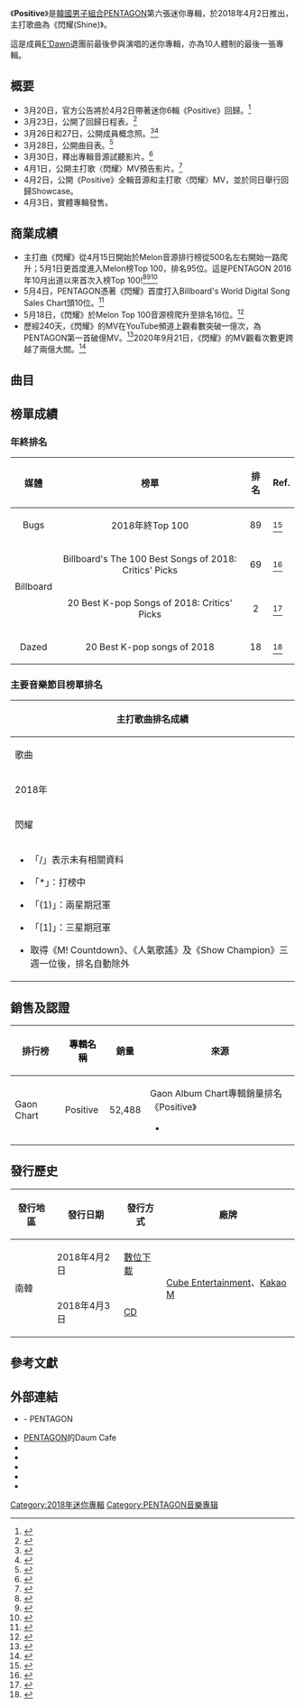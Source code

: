 {{Infobox Album
| Name           = Positive
| Type           = 迷你專輯
| Cover          = 
| Artist         = [[Pentagon_(男子組合)|PENTAGON]]
| Released       = {{Start date|2018|04|02}}
| Recorded       = 2018年
| Format         = {{hlist|[[CD|CD]]|[[數位音樂下載|數位音樂下載]]}}
| Genre          = {{hlist|[[韓語流行音樂|韓語流行音樂]]|[[Dance-pop|Dance-pop]]}}
| Language   = [[韓語|韓語]]
| Label          = {{hlist|[[Cube娛樂|Cube娛樂]]|[[Kakao娛樂|LOEN娛樂]]}}
| Last album     = Violet<br />（2018年）
| This album     = '''Positive'''<br />（2018年）
| Next album     = [[Thumbs_Up!|Thumbs Up!]]<br />（2018年）
| Misc           ={{External music video|Type=EP|{{YouTube|id = Nu2yQ1zYDYU |title = 閃耀}}}}
}}

《'''Positive'''》是[[韓國|韓國]][[男子組合|男子組合]][[Pentagon_(男子組合)|PENTAGON]]第六張迷你專輯，於2018年4月2日推出，主打歌曲為《閃耀(Shine)》。

這是成員[[E'Dawn|E'Dawn]]退團前最後參與演唱的迷你專輯，亦為10人體制的最後一張專輯。

== 概要 ==
* 3月20日，官方公告將於4月2日帶著迷你6輯《Positive》回歸。<ref>{{Cite web |url=https://www.kpopn.com/2018/03/21/pentagon-%e5%8a%a0%e5%85%a5%e5%9b%9b%e6%9c%88%e5%9b%9e%e6%ad%b8%e6%88%b0%ef%bc%8c%e5%b0%87%e5%9c%a84%e6%9c%882%e6%97%a5%e7%99%bc%e8%a1%8c%e8%bf%b7%e4%bd%a0%e5%85%ad%e8%bc%af%ef%bc%81 |title=PENTAGON 加入四月回歸戰，將在4月2日發行迷你六輯！ |accessdate=2018-03-21 |archive-date=2021-05-02 |dead-url=no |archive-url=https://web.archive.org/web/20210502092302/https://www.kpopn.com/2018/03/21/pentagon-%e5%8a%a0%e5%85%a5%e5%9b%9b%e6%9c%88%e5%9b%9e%e6%ad%b8%e6%88%b0%ef%bc%8c%e5%b0%87%e5%9c%a84%e6%9c%882%e6%97%a5%e7%99%bc%e8%a1%8c%e8%bf%b7%e4%bd%a0%e5%85%ad%e8%bc%af%ef%bc%81 }}</ref>
* 3月23日，公開了回歸日程表。<ref>{{Cite web |url=https://www.kpopn.com/2018/03/23/pentagon-%e7%ac%ac%e5%85%ad%e5%bc%b5%e8%bf%b7%e4%bd%a0%e5%b0%88%e8%bc%af%e3%80%8apositive%e3%80%8b%e5%9b%9e%e6%ad%b8%e8%a1%8c%e7%a8%8b%e8%a1%a8%e5%85%ac%e9%96%8b |title=PENTAGON 第六張迷你專輯《POSITIVE》回歸行程表公開 |accessdate=2018-03-23 |archive-date=2021-05-02 |dead-url=no |archive-url=https://web.archive.org/web/20210502092237/https://www.kpopn.com/2018/03/23/pentagon-%e7%ac%ac%e5%85%ad%e5%bc%b5%e8%bf%b7%e4%bd%a0%e5%b0%88%e8%bc%af%e3%80%8apositive%e3%80%8b%e5%9b%9e%e6%ad%b8%e8%a1%8c%e7%a8%8b%e8%a1%a8%e5%85%ac%e9%96%8b }}</ref>
* 3月26日和27日，公開成員概念照。<ref>{{Cite web |url=https://www.kpopn.com/2018/03/26/pentagon-%e8%bf%b7%e4%bd%a0%e5%85%ad%e8%bc%af%e3%80%8apositive%e3%80%8b%e9%a6%96%e6%b3%a2%e6%a6%82%e5%bf%b5%e7%85%a7%e5%85%ac%e9%96%8b |title=PENTAGON 迷你六輯《POSITIVE》首波概念照公開 |accessdate=2018-03-26 |archive-date=2021-05-02 |dead-url=no |archive-url=https://web.archive.org/web/20210502092242/https://www.kpopn.com/2018/03/26/pentagon-%e8%bf%b7%e4%bd%a0%e5%85%ad%e8%bc%af%e3%80%8apositive%e3%80%8b%e9%a6%96%e6%b3%a2%e6%a6%82%e5%bf%b5%e7%85%a7%e5%85%ac%e9%96%8b }}</ref><ref>{{Cite web |url=https://www.kpopn.com/2018/03/28/pentagon-%e8%bf%b7%e4%bd%a0%e5%85%ad%e8%bc%af%e3%80%8apositive%e3%80%8b%e6%96%b0%e4%b8%80%e6%b3%a2%e5%9c%98%e9%ab%94%e3%80%81%e5%80%8b%e4%ba%ba%e6%a6%82%e5%bf%b5%e7%85%a7%e5%85%ac%e9%96%8b |title=PENTAGON《POSITIVE》新一波團體、個人概念照公開 |accessdate=2018-03-27 |archive-date=2021-05-02 |dead-url=no |archive-url=https://web.archive.org/web/20210502092308/https://www.kpopn.com/2018/03/28/pentagon-%e8%bf%b7%e4%bd%a0%e5%85%ad%e8%bc%af%e3%80%8apositive%e3%80%8b%e6%96%b0%e4%b8%80%e6%b3%a2%e5%9c%98%e9%ab%94%e3%80%81%e5%80%8b%e4%ba%ba%e6%a6%82%e5%bf%b5%e7%85%a7%e5%85%ac%e9%96%8b }}</ref>
* 3月28日，公開曲目表。<ref>{{Cite web |url=https://www.kpopn.com/2018/03/28/pentagon-%e8%bf%b7%e4%bd%a0%e5%85%ad%e8%bc%af%e3%80%8apositive%e3%80%8b%e5%b0%88%e8%bc%af%e6%9b%b2%e7%9b%ae%e8%a1%a8%e5%85%ac%e9%96%8b |title=PENTAGON 迷你六輯《POSITIVE》專輯曲目表公開 |accessdate=2018-03-28 |archive-date=2019-10-31 |dead-url=no |archive-url=https://web.archive.org/web/20191031103723/https://www.kpopn.com/2018/03/28/pentagon-%e8%bf%b7%e4%bd%a0%e5%85%ad%e8%bc%af%e3%80%8apositive%e3%80%8b%e5%b0%88%e8%bc%af%e6%9b%b2%e7%9b%ae%e8%a1%a8%e5%85%ac%e9%96%8b }}</ref>
* 3月30日，釋出專輯音源試聽影片。<ref>{{Cite web |url=https://www.kpopn.com/2018/03/31/pentagon-%e8%bf%b7%e4%bd%a0%e5%85%ad%e8%bc%af%e3%80%8apositive%e3%80%8b%e5%b0%88%e8%bc%af%e9%9f%b3%e6%ba%90%e8%a9%a6%e8%81%bd%e5%bd%b1%e7%89%87%e5%85%ac%e9%96%8b%ef%bc%81 |title=PENTAGON 迷你六輯《POSITIVE》專輯音源試聽影片公開！ |accessdate=2018-03-31 |archive-date=2021-05-02 |dead-url=no |archive-url=https://web.archive.org/web/20210502092256/https://www.kpopn.com/2018/03/31/pentagon-%e8%bf%b7%e4%bd%a0%e5%85%ad%e8%bc%af%e3%80%8apositive%e3%80%8b%e5%b0%88%e8%bc%af%e9%9f%b3%e6%ba%90%e8%a9%a6%e8%81%bd%e5%bd%b1%e7%89%87%e5%85%ac%e9%96%8b%ef%bc%81 }}</ref>
* 4月1日，公開主打歌〈閃耀〉MV預告影片。<ref>{{Cite web |url=https://www.kpopn.com/2018/04/01/pentagon-%e8%bf%b7%e4%bd%a0%e5%85%ad%e8%bc%af%e4%b8%bb%e6%89%93%e6%ad%8c%e3%80%8ashine%e3%80%8bmv-%e9%a0%90%e5%91%8a%e5%85%ac%e9%96%8b |title=PENTAGON 迷你六輯主打歌《SHINE》MV 預告公開 |accessdate=2018-04-01 |archive-date=2021-05-02 |dead-url=no |archive-url=https://web.archive.org/web/20210502092319/https://www.kpopn.com/2018/04/01/pentagon-%e8%bf%b7%e4%bd%a0%e5%85%ad%e8%bc%af%e4%b8%bb%e6%89%93%e6%ad%8c%e3%80%8ashine%e3%80%8bmv-%e9%a0%90%e5%91%8a%e5%85%ac%e9%96%8b }}</ref>
* 4月2日，公開《Positive》全輯音源和主打歌〈閃耀〉MV，並於同日舉行回歸Showcase。
* 4月3日，實體專輯發售。

== 商業成績==
* 主打曲《閃耀》從4月15日開始於Melon音源排行榜從500名左右開始一路爬升；5月1日更首度進入Melon榜Top 100，排名95位。這是PENTAGON 2016年10月出道以來首次入榜Top 100!<ref>{{Cite news|url=http://www.topstarnews.net/news/articleView.html?idxno=403409|title=펜타곤(PENTAGON)역주행의 힘빛나리 멜론차트 95위 진입|author=|date=|work=|newspaper=topstarnews|accessdate=|language=ko|archive-date=2018-05-03|archive-url=https://web.archive.org/web/20180503050027/http://www.topstarnews.net/news/articleView.html?idxno=403409|dead-url=no}}</ref><ref>{{Cite news|url=https://www.koreastardaily.com/tc/news/105074|title=PENTAGON出道快兩年歌曲首次進榜！從500位到94位，《閃耀》在發行29日後逆襲！|author=|date=|work=|newspaper=koreastardaily|accessdate=|language=zh-tw|archive-date=2018-05-08|archive-url=https://web.archive.org/web/20180508185149/https://www.koreastardaily.com/tc/news/105074|dead-url=no}}</ref><ref>{{Cite news|url=https://www.kpopn.com/2018/05/01/pentagon%E3%80%8Ashine%E3%80%8B%E7%99%BC%E8%A1%8C%E5%BE%8C%E4%B8%80%E5%80%8B%E6%9C%88%E9%9F%B3%E6%BA%90%E9%80%86%E8%A5%B2%E6%8E%92%E8%A1%8C%E6%A6%9C%EF%BC%81/|title=PENTAGON《Shine》發行後一個月音源逆襲排行榜！|author=|date=|work=|newspaper=kpopn|accessdate=|language=|archive-date=2018-05-08|archive-url=https://web.archive.org/web/20180508121531/https://www.kpopn.com/2018/05/01/pentagon%E3%80%8Ashine%E3%80%8B%E7%99%BC%E8%A1%8C%E5%BE%8C%E4%B8%80%E5%80%8B%E6%9C%88%E9%9F%B3%E6%BA%90%E9%80%86%E8%A5%B2%E6%8E%92%E8%A1%8C%E6%A6%9C%EF%BC%81/|dead-url=no}}</ref>
* 5月4日，PENTAGON憑著《閃耀》首度打入Billboard's World Digital Song Sales Chart頭10位。<ref>{{Cite news|url=https://www.billboard.com/articles/columns/k-town/8454650/pentagon-shine-first-top-10-world-digital-song-sales-chart|title=Pentagon Earn First Top 10 on World Digital Song Sales Chart With 'Shine' date=2018-5-4|work=|newspaper=billboardlanguage=en|accessdate=2019-01-16|archive-date=2018-05-06|archive-url=https://web.archive.org/web/20180506191644/https://www.billboard.com/articles/columns/k-town/8454650/pentagon-shine-first-top-10-world-digital-song-sales-chart|dead-url=no}}</ref>
* 5月18日，《閃耀》於Melon Top 100音源榜爬升至排名16位。<ref>{{Cite news|url=https://www.melon.com/chart/index.htm?dayTime=2018051808|title=Melon 멜론 TOP100   |author=|date=|work=|newspaper=|accessdate=|language=ko}}</ref>
* 歷經240天，《閃耀》的MV在YouTube頻道上觀看數突破一億次，為PENTAGON第一首破億MV。<ref>{{Cite news|url=https://twitter.com/1theK/status/1067713671797723136|title=#PENTAGON '#Shine' M/V got 100 million views on 1theK Youtube!|date=2018-11-28|accessdate=2018-11-28|archive-date=2019-02-17|archive-url=https://web.archive.org/web/20190217135543/https://twitter.com/1theK/status/1067713671797723136|dead-url=no}}</ref>2020年9月21日，《閃耀》的MV觀看次數更跨越了兩億大關。<ref>{{Cite news|url=https://www.koreastardaily.com/tc/news/130246|title=Pentagon 經典歌曲〈Shine〉MV 人氣不墜　單一影片觀看次數破兩億！|date=2020-09-21|accessdate=2020-09-21|dead-url=no|archive-date=2020-10-28|archive-url=https://web.archive.org/web/20201028135904/https://www.koreastardaily.com/tc/news/130246}}</ref>

== 曲目 ==
{{Track listing
| total_length     = 20:00

| title1          = OFF-ROAD 
| note1           = 
| lyrics1         = [[姜炯求|Kino]]<br>E'Dawn<br>[[安達祐人|Yuto]]<br>[[鄭禹奭|禹奭]]
| music1          = 姜東河<br>[[姜炯求|Kino]]
| arranger1       = 姜東河
| length1         = 3:45

| title2          = '''閃耀'''
| note2           = 빛나리 / Shine
| lyrics2         = E'Dawn<br>[[李會澤|Hui]]<br>[[安達祐人|Yuto]]<br>[[鄭禹奭|禹奭]]
| music2          = Flow Blow<br>[[李會澤|Hui]]<br>E'Dawn
| arranger2       = Flow Blow
| length2         = 3:18

| title3          = 想一想
| note3           = 생각해 / Think About You
| lyrics3         = [[趙珍虎|珍虎]]<br>姜東河<br>E'Dawn<br>[[安達祐人|Yuto]]<br>[[鄭禹奭|禹奭]]
| music3          = 姜東河<br>[[趙珍虎|珍虎]]
| arranger3       = 姜東河
| length3         = 3:41

| title4          = 有意思（Rap Unit）
| note4           = 재밌겠다 / Do It for Fun
| lyrics4         = E'Dawn<br>[[安達祐人|Yuto]]<br>[[鄭禹奭|禹奭]]
| music4          = E'Dawn<br>姜東河
| arranger4       = E'Dawn<br>姜東河
| length4         = 3:10

| title5          = 只能送你走
| note5           = 보낼 수밖에 / Nothing I Can Do
| lyrics5         = 孫英鎮<br>趙成浩<br>E'Dawn<br>[[鄭禹奭|禹奭]]
| music5          = 孫英鎮<br>趙成浩
| arranger5       = 孫英鎮<br>趙成浩
| length5         = 3:46

| title6          = 一起走吧我們
| note6           = 함께 가자 우리 / Let's Go Together
| lyrics6         = 姜東河<br>E'Dawn<br>[[鄭禹奭|禹奭]]
| music6          = 姜東河<br>E'Dawn
| arranger6       = 姜東河
| length6         = 3:18

}}

== 榜單成績 ==
===年終排名===
{| class="sortable wikitable"
!媒體
!榜單
!排名
!Ref.
|-
| align="center"| Bugs
| align="center"| 2018年終Top 100 
| align="center"| 89
| <ref>{{Cite news|url=https://music.bugs.co.kr/musicpd/albumview/30227?_redir=n|title=2018 벅스 연말 종합 TOP100|date=7 December 2018|accessdate=2020-09-28|archive-date=2022-01-24|archive-url=https://web.archive.org/web/20220124160115/https://music.bugs.co.kr/musicpd/albumview/30227?_redir=n}}</ref> 
|-
| rowspan="2" align="center"| Billboard
| align="center"| Billboard's The 100 Best Songs of 2018: Critics' Picks
| align="center"| 69
| <ref>{{Cite news|url=https://www.billboard.com/articles/events/year-in-music-2018/8489483/best-songs-2018-staff-picks|title=Billboard's 100 Best Songs of 2018: Critics' Picks|date=11 December 2018|accessdate=2020-09-28|archive-date=2019-11-29|archive-url=https://web.archive.org/web/20191129032157/https://www.billboard.com/articles/events/year-in-music-2018/8489483/best-songs-2018-staff-picks|dead-url=no}}</ref> 
|-
| align="center"| 20 Best K-pop Songs of 2018: Critics' Picks
| align="center" | 2
| <ref>{{Cite news|url=https://www.billboard.com/articles/events/year-in-music-2018/8490486/best-k-pop-songs-2018-top-20|title=The 20 Best K-pop Songs of 2018: Critics' Picks|work=Billboard|date=2018-12-17|accessdate=2020-09-28|archive-date=2019-06-03|archive-url=https://web.archive.org/web/20190603140623/https://www.billboard.com/articles/events/year-in-music-2018/8490486/best-k-pop-songs-2018-top-20|dead-url=no}}</ref>
|-
| align="center"| Dazed
| align="center"| 20 Best K-pop songs of 2018
| align="center"| 18
| <ref>{{cite web|url=https://www.dazeddigital.com/music/article/42620/1/best-k-pop-songs-2018|title=The 20 best K-pop songs of 2018|date=January 25, 2018|work=Dazed|access-date=December 17, 2018|archive-date=2020-04-07|archive-url=https://web.archive.org/web/20200407101750/https://www.dazeddigital.com/music/article/42620/1/best-k-pop-songs-2018|dead-url=no}}</ref> 
|}

===主要音樂節目榜單排名===
{| class="wikitable" style="text-align:center; font-size:90%;"
|-style="background;color:black; font-weight:bold;"  width="70px"
! colspan="7" |'''主打歌曲排名成績'''
|-
!歌曲
![[Mnet媒體|Mnet]]<br /><small>《[[M!_Countdown|M! Countdown]]》</small>
![[KBS2|KBS2]]<br /><small>《[[Music_Bank|音樂銀行]]》</small>
![[文化廣播_(韓國)|MBC]]<br /><small>《[[Show!_音樂中心|Show! 音樂中心]]》</small>
![[SBS株式會社|SBS]]<br /><small>《[[人氣歌謠|人氣歌謠]]》</small>
![[MBC_Plus_Media|MBC Music]]<br /><small>《[[Show_Champion|Show Champion]]》</small>
![[SBS_MTV|SBS MTV]]<br /><small>《[[THE_SHOW_(SBS_MTV節目)|THE SHOW]]》</small>
|-
! colspan="7" |2018年
|-
|閃耀
| 3
| 22
| 6
| 9
| 8
|  {{n/a|未參與《The Show》放送}}
|-
| colspan="7" |{{col-begin}}
{{col-break}}
*「/」表示未有相關資料
{{col-break}}
*「*」：打榜中
{{col-break}}
*「(1)」：兩星期冠軍
{{col-break}}
*「[1]」：三星期冠軍
{{col-break}}
*取得《M! Countdown》、《人氣歌謠》及《Show Champion》三週一位後，排名自動除外
{{col-break}}
{{col-end}}
|}

== 銷售及認證==
{| class="wikitable" style="text-align:center"
! style="background: color:black " |排行榜
! style="background; color:black " |專輯名稱
!銷量
!來源
|-
!Gaon Chart
|Positive
|52,488
|<ref>{{ko icon}}Gaon Album Chart專輯銷量排名《Positive》
*{{cite web|url=http://gaonchart.co.kr/main/section/chart/album.gaon?nationGbn=T&serviceGbn=&targetTime=08&hitYear=2018&termGbn=month|title=Album Chart – August 2018|work=Gaon Music Chart|language=ko|accessdate=2018-09-15|archive-date=2020-05-08|archive-url=https://web.archive.org/web/20200508154744/http://gaonchart.co.kr/main/section/chart/album.gaon?nationGbn=T&serviceGbn=&targetTime=08&hitYear=2018&termGbn=month|dead-url=no}}</ref>
|}

== 發行歷史 ==
{| class="wikitable" style="text-align:center"
!發行地區|| 發行日期 || 發行方式 || 廠牌
|-
| rowspan=2 | 南韓 || 2018年4月2日 ||[[數位下載|數位下載]] || rowspan=2 | [[Cube_Entertainment|Cube Entertainment]]、[[Kakao_M|Kakao M]]
|-
| 2018年4月3日 ||[[CD|CD]] 
|}

==參考文獻==
{{Reflist}}

== 外部連結 ==
* {{official|http://www.cubeent.co.kr/pentagon|CUBE}} - PENTAGON
* [https://web.archive.org/web/20180604024436/http://cafe.daum.net/cube-pentagon PENTAGON]的Daum Cafe{{ko}}
* {{twitter|CUBE_PTG|PENTAGON}}{{ko}}
* {{instagram|CUBE_PTG|PENTAGON}}{{ko}}
* {{facebook|pentagon.unitedcube|PENTAGON}}{{ko}}
*{{youtube|channel=UCw4NcAAtRsjL-cGlBrUnMTQ|PENTAGON}}{{en}}
* {{twitter|cube_ptg_staff|PENTAGON Staff}}{{ko}}

{{NoteFoot}}

{{PENTAGON}}

[[Category:2018年迷你專輯|Category:2018年迷你專輯]]
[[Category:PENTAGON音樂專辑|Category:PENTAGON音樂專辑]]